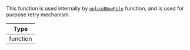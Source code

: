 This function is used internally by [`uploadNewFile`](../../../contexts/message_input_context.mdx#uploadnewfile) function, and is used for purpose retry mechanism.

| Type |
| - |
| function |

